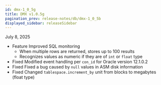 ```yaml
---
id: dmx-1_0_5g
title: DMX v1.0.5g
pagination_prev: release-notes/db/dmx-1_0_5b
displayed_sidebar: releaseSidebar
---
```


July 8, 2025

- <Status priority='2'>Feature</Status> Improved SQL monitoring  
  - When multiple rows are returned, stores up to 100 results  
  - Recognizes values as numeric if they are of `int` or `float` type
- <Status priority='0'>Fixed</Status> Modified event handling per `con_id` for Oracle version 12.1.0.2
- <Status priority='0'>Fixed</Status> Fixed a bug caused by `null` values in ASM disk information
- <Status priority='0'>Fixed</Status> Changed `tablespace.increment_by` unit from blocks to megabytes (float type)

